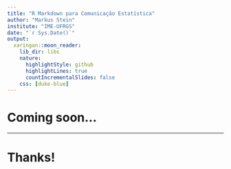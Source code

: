 ```yaml
---
title: "R Markdown para Comunicação Estatística"
author: "Markus Stein"
institute: "IME-UFRGS"
date: "`r Sys.Date()`"
output:
  xaringan::moon_reader:
    lib_dir: libs
    nature:
      highlightStyle: github
      highlightLines: true
      countIncrementalSlides: false
    css: [duke-blue]
---
```


# Coming soon...

---

# Thanks!
